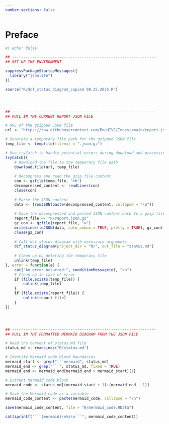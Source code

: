 ```yaml
---
number-sections: false
---
```


# Preface {.unnumbered}


```{=html}
<script type="module">
  import mermaid from 'https://cdn.jsdelivr.net/npm/mermaid@10.2.3/dist/mermaid.esm.min.mjs';
  mermaid.initialize({ startOnLoad: true });
</script>
```


```r
#| echo: false

## ----------------------------------------------------------------
## SET UP THE ENVIRONMENT

suppressPackageStartupMessages({
  library("jsonlite")
})

source("R/dcf_status_diagram_copied 08.25.2025.R")




## ----------------------------------------------------------------
## PULL IN THE CURRENT REPORT JSON FILE

# URL of the gzipped JSON file
url <- "https://raw.githubusercontent.com/PopHIVE/Ingest/main/report.json.gz"

# Generate a temporary file path for the gzipped JSON file
temp_file <- tempfile(fileext = ".json.gz")

# Use tryCatch to handle potential errors during download and processing
tryCatch({
    # Download the file to the temporary file path
    download.file(url, temp_file)
    
    # Decompress and read the gzip file content
    con <- gzfile(temp_file, "rb")
    decompressed_content <- readLines(con)
    close(con)
    
    # Parse the JSON content
    data <- fromJSON(paste(decompressed_content, collapse = "\n"))
    
    # Save the decompressed and parsed JSON content back to a gzip file named report.json.gz
    report_file <- "R/report.json.gz"
    gz_con <- gzfile(report_file, "w")
    writeLines(toJSON(data, auto_unbox = TRUE, pretty = TRUE), gz_con)
    close(gz_con)
    
    # Call dcf_status_diagram with necessary arguments
    dcf_status_diagram(project_dir = "R/", out_file = "status.md")
    
    # Clean up by deleting the temporary file
    unlink(temp_file)
}, error = function(e) {
    cat("An error occurred:", conditionMessage(e), "\n")
    # Clean up in case of error
    if (file.exists(temp_file)) {
        unlink(temp_file)
    }
    if (file.exists(report_file)) {
        unlink(report_file)
    }
})




## ----------------------------------------------------------------
## PULL IN THE FORMATTED MERMAID DIAGRAM FROM THE JSON FILE

# Read the content of status.md file
status_md <- readLines("R/status.md")

# Identify Mermaid code block boundaries
mermaid_start <- grep("```mermaid", status_md)
mermaid_end <- grep("```", status_md, fixed = TRUE) 
mermaid_end <- mermaid_end[mermaid_end > mermaid_start][1]

# Extract Mermaid code block
mermaid_code <- status_md[(mermaid_start + 1):(mermaid_end - 1)]

# Save the Mermaid code as a variable
mermaid_code_content <- paste(mermaid_code, collapse = "\n")

save(mermaid_code_content, file = "R/mermaid_code.RData")

```


```r
cat(sprintf("```{mermaid}\n%s\n```", mermaid_code_content))
```




